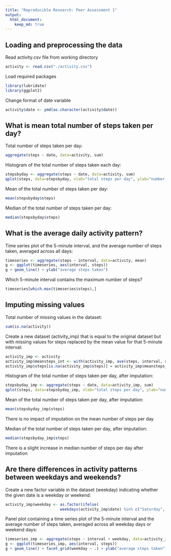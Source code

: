 ```yaml
---
title: "Reproducible Research: Peer Assessment 1"
output: 
  html_document:
    keep_md: true
---
```



## Loading and preprocessing the data

Read activity.csv file from working directory
```r
activity <- read.csv("./activity.csv")
```
Load required packages
```r
library(lubridate)
library(ggplot2)
```
Change format of date variable
```r
activity$date <- ymd(as.character(activity$date))
```

## What is mean total number of steps taken per day?

Total number of steps taken per day:
```r
aggregate(steps ~ date, data=activity, sum)
```

Histogram of the total number of steps taken each day:
```r
stepsbyday <- aggregate(steps ~ date, data=activity, sum)
qplot(steps, data=stepsbyday, xlab="total steps per day", ylab="number of days")
```

Mean of the total number of steps taken per day:
```r
mean(stepsbyday$steps)
```

Median of the total number of steps taken per day:
```r
median(stepsbyday$steps)
```

## What is the average daily activity pattern?

Time series plot of the 5-minute interval, and the average number of steps taken, averaged across all days:
```r
timeseries <- aggregate(steps ~ interval, data=activity, mean)
g <- ggplot(timeseries, aes(interval, steps))
g + geom_line() + ylab("average steps taken")
```

Which 5-minute interval contains the maximum number of steps?
```r
timeseries[which.max(timeseries$steps),]
```

## Imputing missing values

Total number of missing values in the dataset:
```r
sum(is.na(activity))
```

Create a new dataset (activity_imp) that is equal to the original dataset but with missing values for steps replaced by the mean value for that 5-minute interval:
```r
activity_imp <- activity
activity_imp$meansteps_int <- with(activity_imp, ave(steps, interval, FUN=function(x) mean(x, na.rm=TRUE)))
activity_imp$steps[is.na(activity_imp$steps)] = activity_imp$meansteps_int
```

Histogram of the total number of steps taken per day, after imputation:
```r
stepsbyday_imp <- aggregate(steps ~ date, data=activity_imp, sum)
qplot(steps, data=stepsbyday_imp, xlab="total steps per day", ylab="number of days")
```

Mean of the total number of steps taken per day, after imputation:
```r
mean(stepsbyday_imp$steps)
```
There is no impact of imputation on the mean number of steps per day

Median of the total number of steps taken per day, after imputation:
```r
median(stepsbyday_imp$steps)
```
There is a slight increase in median number of steps per day after imputation

## Are there differences in activity patterns between weekdays and weekends?

Create a new factor variable in the dataset (weekday) indicating whether the given date is a weekday or weekend:
```r
activity_imp$weekday <- as.factor(ifelse(
                        weekdays(activity_imp$date) %in% c("Saturday", "Sunday"), "Weekend", "Weekday"))
```

Panel plot containing a time series plot of the 5-minute interval and the average number of steps taken, averaged across all weekday days or weekend days:
```r
timeseries_imp <- aggregate(steps ~ interval + weekday, data=activity_imp, mean)
g <- ggplot(timeseries_imp, aes(interval, steps))
g + geom_line() + facet_grid(weekday ~ .) + ylab("average steps taken")
```
